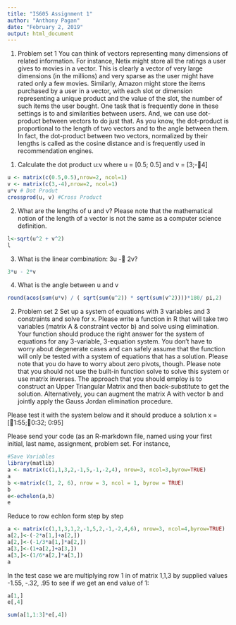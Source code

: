 ```yaml
---
title: "IS605 Assignment 1"
author: "Anthony Pagan"
date: "February 2, 2019"
output: html_document
---
```


1. Problem set 1
You can think of vectors representing many dimensions of related information. For instance, Netix might store all the ratings a user gives to movies in a vector. This is clearly a vector of very large dimensions (in the millions) and very sparse as the user might have rated only a few movies. Similarly, Amazon might store the items purchased by a user in a vector, with each slot or dimension representing a unique product and the value of the slot, the number of such items the user bought. One task that is frequently done in these settings is to and similarities between users. And, we can use dot-product between vectors to do just that. As you know, the dot-product is proportional to the length of two vectors
and to the angle between them. In fact, the dot-product between two vectors, normalized by their lengths is called as the cosine distance and is frequently used in recommendation engines.

(1) Calculate the dot product u:v where u = [0.5; 0.5] and v = [3;-􀀀4]

```r
u <- matrix(c(0.5,0.5),nrow=2, ncol=1)
v <- matrix(c(3,-4),nrow=2, ncol=1)
u*v # Dot Produt
crossprod(u, v) #Cross Product
```

(2) What are the lengths of u and v? Please note that the mathematical notion of the length of a vector is not the same as a computer science definition.

```r
l<-sqrt(u^2 + v^2)
l
```

(3) What is the linear combination: 3u -􀀀 2v?

```r
3*u - 2*v
```

(4) What is the angle between u and v

```r

round(acos(sum(u*v) / ( sqrt(sum(u^2)) * sqrt(sum(v^2))))*180/ pi,2)

```

2. Problem set 2
Set up a system of equations with 3 variables and 3 constraints and solve for x. Please write a function in R that will take two variables (matrix A & constraint vector b) and solve using elimination. Your function should produce the right answer for the system of equations for any 3-variable, 3-equation system. You don't have to worry about degenerate
cases and can safely assume that the function will only be tested with a system of equations that has a solution. Please note that you do have to worry about zero pivots, though. Please note that you should not use the built-in function solve to solve this system or use matrix inverses. The approach that you should employ is to construct an Upper Triangular Matrix and then back-substitute to get the solution. Alternatively, you can augment the matrix A with vector b and jointly apply the Gauss Jordan elimination procedure.

Please test it with the system below and it should produce a solution x = [􀀀1:55;􀀀0:32; 0:95]

Please send your code (as an R-markdown file, named using your first initial, last name, assignment, problem set. For instance,


```r
#Save Variables
library(matlib)
a <- matrix(c(1,1,3,2,-1,5,-1,-2,4), nrow=3, ncol=3,byrow=TRUE)
a
b <-matrix(c(1, 2, 6), nrow = 3, ncol = 1, byrow = TRUE)
b
e<-echelon(a,b)
e
```

Reduce to row echlon form step by step
```r
a <- matrix(c(1,1,3,1,2,-1,5,2,-1,-2,4,6), nrow=3, ncol=4,byrow=TRUE)
a[2,]<-(-2*a[1,]+a[2,])
a[2,]<-(-1/3*a[1,]*a[2,])
a[3,]<-(1+a[2,]+a[3,])
a[3,]<-(1/6*a[2,]*a[3,])
a
```

In the test case we are multiplying row 1 in of matrix 1,1,3 by supplied values -1.55, -.32, .95 to see if we get an end value of 1:
```r
a[1,]
e[,4]

sum(a[1,1:3]*e[,4])



```


